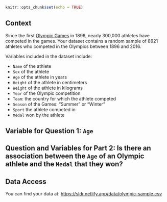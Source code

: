 

```r
knitr::opts_chunk$set(echo = TRUE)
```

## Context

Since the first [Olympic Games](https://olympics.com/en/) in 1896, nearly 300,000 athletes have competed in the games. Your dataset contains a random sample of 8921 athletes who competed in the Olympics between 1896 and 2016.

Variables included in the dataset include:

- `Name` of the athlete
- `Sex` of the athlete
- `Age` of the athlete in years
- `Height` of the athlete in centimeters
- `Weight` of the athlete in kilograms
- `Year` of the Olympic competition
- `Team`: the country for which the athlete competed
- `Season` of the Games: "Summer" or "Winter"
- `Sport` the athlete competed in
- `Medal` won by the athlete

## Variable for Question 1: `Age`

## Question and Variables for Part 2: Is there an association between the `Age` of an Olympic athlete and the `Medal` that they won?


## Data Access

You can find your data at: <https://sldr.netlify.app/data/olympic-sample.csv>

<!-- ## Notes -->
